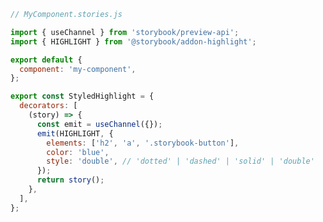 ```js
// MyComponent.stories.js

import { useChannel } from 'storybook/preview-api';
import { HIGHLIGHT } from '@storybook/addon-highlight';

export default {
  component: 'my-component',
};

export const StyledHighlight = {
  decorators: [
    (story) => {
      const emit = useChannel({});
      emit(HIGHLIGHT, {
        elements: ['h2', 'a', '.storybook-button'],
        color: 'blue',
        style: 'double', // 'dotted' | 'dashed' | 'solid' | 'double'
      });
      return story();
    },
  ],
};
```
